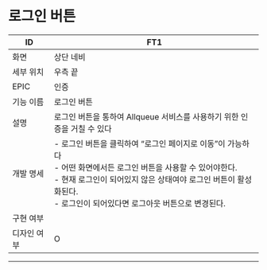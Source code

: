 # 로그인 버튼

| ID    | FT1                                           |
|-------|-----------------------------------------------|
| 화면    | 상단 네비                                         |
| 세부 위치 | 우측 끝                                          | 
| EPIC  | 인증                                            |
| 기능 이름 | 로그인 버튼                                        |
| 설명    | 로그인 버튼을 통하여 Allqueue 서비스를 사용하기 위한 인증을 거칠 수 있다 |
| 개발 명세 | - 로그인 버튼을 클릭하여 “로그인 페이지로 이동”이 가능하다<br />- 어떤 화면에서든 로그인 버튼을 사용할 수 있어야한다.<br />- 현재 로그인이 되어있지 않은 상태여야 로그인 버튼이 활성화된다.<br />- 로그인이 되어있다면 로그아웃 버튼으로 변경된다.            |
| 구현 여부 |  |
| 디자인 여부 | O |

---
